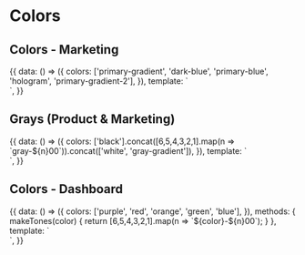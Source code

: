 
<Meta title="Styles/Colors" />

# Colors

## Colors - Marketing
<Preview>
  <Story name="Colors - Marketing">
    {{
      data: () => ({
        colors: ['primary-gradient', 'dark-blue', 'primary-blue', 'hologram', 'primary-gradient-2'],
      }),
      template: `
        <div class="py-16 flex justify-center space-x-2">
          <div
            v-for="color in colors"
            v-tooltip.bottom="\`bg-\${color}\`"
            :class="\`w-16 h-12 rounded bg-\${color} border border-gray-300\`"
          />
        </div>
      `,
    }}
  </Story>
</Preview>

## Grays (Product & Marketing)
<Preview>
  <Story name="Grays (Product & Marketing)">
    {{
      data: () => ({
        colors: ['black'].concat([6,5,4,3,2,1].map(n => `gray-${n}00`)).concat(['white', 'gray-gradient']),
      }),
      template: `
        <div class="py-16 flex justify-center space-x-2">
          <div
            v-for="color in colors"
            v-tooltip.bottom="\`bg-\${color}\`"
            :class="\`w-16 h-12 rounded bg-\${color} border border-gray-300\`"
          />
        </div>
      `,
    }}
  </Story>
</Preview>

## Colors - Dashboard
<Preview>
  <Story name="Colors - Dashboard">
    {{
      data: () => ({
        colors: ['purple', 'red', 'orange', 'green', 'blue'],
      }),
      methods: {
        makeTones(color) {
          return [6,5,4,3,2,1].map(n => `${color}-${n}00`);
        }
      },
      template: `
        <div class="py-16 space-y-2">
          <div v-for="color in colors" class="flex justify-center space-x-2">
            <div
              v-for="tone in makeTones(color)"
              v-tooltip.bottom="\`bg-\${tone}\`"
              :class="\`w-16 h-12 rounded bg-\${tone} border border-gray-300\`"
            />
          </div>
        </div>
      `,
    }}
  </Story>
</Preview>
